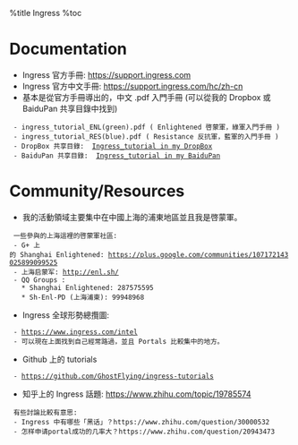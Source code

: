 %title Ingress
%toc

= Documentation = 
* Ingress 官方手冊: https://support.ingress.com 
* Ingress 官方中文手冊: https://support.ingress.com/hc/zh-cn
* 基本是從官方手冊導出的，中文 .pdf 入門手冊 (可以從我的 Dropbox 或 BaiduPan 共享目錄中找到)
  - ingress_tutorial_ENL(green).pdf ( Enlightened 啓蒙軍，綠軍入門手冊 ) 
  - ingress_tutorial_RES(blue).pdf ( Resistance 反抗軍，藍軍的入門手冊 )
  - DropBox 共享目錄:  [[https://www.dropbox.com/sh/8tpu53m88cskvmp/AAD6V6n1FMdOe1_0v_vj_vdAa/game-ingress|Ingress_tutorial in my DropBox]] 
  - BaiduPan 共享目錄:  [[http://pan.baidu.com/s/1qWRvpb2#path=%252Fingress|Ingress_tutorial in my BaiduPan]] 

= Community/Resources =
* 我的活動領域主要集中在中國上海的浦東地區並且我是啓蒙軍。
  一些參與的上海這裡的啓蒙軍社區:
  - G+ 上的 Shanghai Enlightened: https://plus.google.com/communities/107172143025899099525
  - 上海启蒙军: http://enl.sh/
  - QQ Groups :
    * Shanghai Enlightened: 287575595
    * Sh-Enl-PD (上海浦東): 99948968
* Ingress 全球形勢總攬圖: 
  - https://www.ingress.com/intel
  - 可以現在上面找到自己經常路過，並且 Portals 比較集中的地方。
* Github 上的 tutorials
  - https://github.com/GhostFlying/ingress-tutorials
* 知乎上的 Ingress 話題: https://www.zhihu.com/topic/19785574 <br>
  有些討論比較有意思: 
  - Ingress 中有哪些「黑话」？https://www.zhihu.com/question/30000532
  - 怎样申请portal成功的几率大？https://www.zhihu.com/question/20943473

